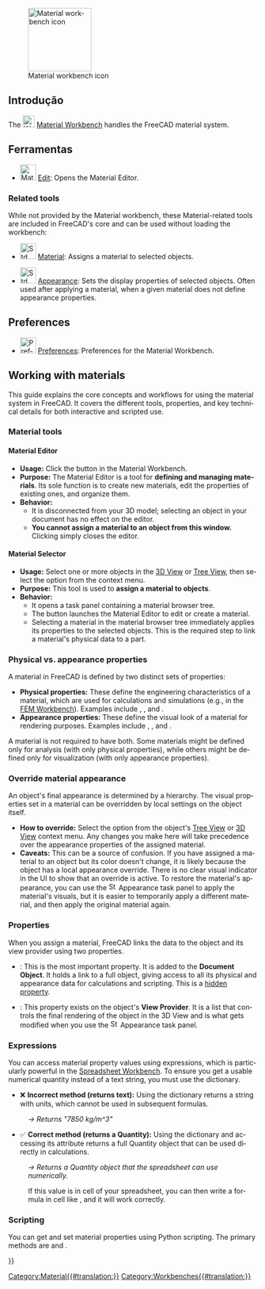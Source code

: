 <languages/>

<div lang="en" dir="ltr" class="mw-content-ltr">
{{Docnav
|[[Inspection_Workbench|Inspection Workbench]]
|[[Mesh_Workbench|Mesh Workbench]]
|IconL=Workbench_Inspection.svg
|IconR=Workbench_Mesh.svg
}}
</div>

<div lang="en" dir="ltr" class="mw-content-ltr">
[[Image:Workbench_Material.svg|thumb|128px|Material workbench icon]]
</div>

<span id="Introduction"></span>
== Introdução ==

<div lang="en" dir="ltr" class="mw-content-ltr">
{{Version|1.0}}
</div>

<div lang="en" dir="ltr" class="mw-content-ltr">
The [[Image:Workbench_Material.svg|24px]] [[Material_Workbench|Material Workbench]] handles the FreeCAD material system.
</div>

<span id="Tools"></span>
== Ferramentas ==

<div lang="en" dir="ltr" class="mw-content-ltr">
* [[Image:Material_Edit.svg|32px]] [[Material_Edit|Edit]]: Opens the Material Editor.
</div>

<div lang="en" dir="ltr" class="mw-content-ltr">
=== Related tools ===
</div>

<div lang="en" dir="ltr" class="mw-content-ltr">
While not provided by the Material workbench, these Material-related tools are included in FreeCAD's core and can be used without loading the workbench:
</div>

<div lang="en" dir="ltr" class="mw-content-ltr">
* [[Image:Std_SetMaterial.svg|32px]] [[Std_SetMaterial|Material]]: Assigns a material to selected objects.
</div>

<div lang="en" dir="ltr" class="mw-content-ltr">
* [[Image:Std_SetAppearance.svg|32px]] [[Std_SetAppearance|Appearance]]: Sets the display properties of selected objects. Often used after applying a material, when a given material does not define appearance properties.
</div>

<div lang="en" dir="ltr" class="mw-content-ltr">
== Preferences ==
</div>

<div lang="en" dir="ltr" class="mw-content-ltr">
* [[File:Preferences-material.svg|32px]] [[Material_Preferences|Preferences]]: Preferences for the Material Workbench.
</div>

<div lang="en" dir="ltr" class="mw-content-ltr">
== Working with materials ==
</div>

<div lang="en" dir="ltr" class="mw-content-ltr">
This guide explains the core concepts and workflows for using the material system in FreeCAD. It covers the different tools, properties, and key technical details for both interactive and scripted use.
</div>

<div lang="en" dir="ltr" class="mw-content-ltr">
=== Material tools ===
</div>

<div lang="en" dir="ltr" class="mw-content-ltr">
==== Material Editor ====
</div>

<div lang="en" dir="ltr" class="mw-content-ltr">
* '''Usage:''' Click the {{Button|[[Image:Material_Edit.svg|16px]] [[Material_Edit|Edit]]}} button in the Material Workbench.
* '''Purpose:''' The Material Editor is a tool for '''defining and managing materials'''. Its sole function is to create new materials, edit the properties of existing ones, and organize them.
* '''Behavior:'''
** It is disconnected from your 3D model; selecting an object in your document has no effect on the editor.
** '''You cannot assign a material to an object from this window.''' Clicking {{Button|OK}} simply closes the editor.
</div>

<div lang="en" dir="ltr" class="mw-content-ltr">
==== Material Selector ====
</div>

<div lang="en" dir="ltr" class="mw-content-ltr">
* '''Usage:''' Select one or more objects in the [[3D_View|3D View]] or [[Tree_View|Tree View]], then select the {{MenuCommand|[[Image:Std_SetMaterial.svg|16px]] [[Std_SetMaterial|Material]]}} option from the context menu.
* '''Purpose:''' This tool is used to '''assign a material to objects'''.
* '''Behavior:'''
** It opens a task panel containing a material browser tree.
** The {{Button|Launch Editor}} button launches the Material Editor to edit or create a material.
** Selecting a material in the material browser tree immediately applies its properties to the selected objects. This is the required step to link a material's physical data to a part.
</div>

<div lang="en" dir="ltr" class="mw-content-ltr">
=== Physical vs. appearance properties ===
</div>

<div lang="en" dir="ltr" class="mw-content-ltr">
A material in FreeCAD is defined by two distinct sets of properties:
</div>

<div lang="en" dir="ltr" class="mw-content-ltr">
* '''Physical properties:''' These define the engineering characteristics of a material, which are used for calculations and simulations (e.g., in the [[FEM_Workbench|FEM Workbench]]). Examples include {{Incode|Density}}, {{Incode|YoungsModulus}}, and {{Incode|PoissonRatio}}.
* '''Appearance properties:''' These define the visual look of a material for rendering purposes. Examples include {{Incode|DiffuseColor}}, {{Incode|Shininess}}, and {{Incode|Transparency}}.
</div>

<div lang="en" dir="ltr" class="mw-content-ltr">
A material is not required to have both. Some materials might be defined only for analysis (with only physical properties), while others might be defined only for visualization (with only appearance properties).
</div>

<div lang="en" dir="ltr" class="mw-content-ltr">
=== Override material appearance ===
</div>

<div lang="en" dir="ltr" class="mw-content-ltr">
An object's final appearance is determined by a hierarchy. The visual properties set in a material can be overridden by local settings on the object itself.
</div>

<div lang="en" dir="ltr" class="mw-content-ltr">
* '''How to override:''' Select the {{MenuCommand|[[Image:Std_SetAppearance.svg|16px]] [[Std_SetAppearance|Appearance]]}} option from the object's [[Tree_View|Tree View]] or [[3D_View|3D View]] context menu. Any changes you make here will take precedence over the appearance properties of the assigned material.
* '''Caveats:''' This can be a source of confusion. If you have assigned a material to an object but its color doesn't change, it is likely because the object has a local appearance override. There is no clear visual indicator in the UI to show that an override is active. To restore the material's appearance, you can use the [[Image:Std_SetAppearance.svg|16px]] Appearance task panel to apply the material's visuals, but it is easier to temporarily apply a different material, and then apply the original material again.
</div>

<div lang="en" dir="ltr" class="mw-content-ltr">
=== Properties ===
</div>

<div lang="en" dir="ltr" class="mw-content-ltr">
When you assign a material, FreeCAD links the data to the object and its view provider using two properties.
</div>

<div lang="en" dir="ltr" class="mw-content-ltr">
* {{PropertyData|Shape Material}}: This is the most important property. It is added to the '''Document Object'''. It holds a link to a full {{Incode|Materials::Material}} object, giving access to all its physical and appearance data for calculations and scripting. This is a [[Property_View#Context_menu|hidden property]].
* {{PropertyView|Shape Appearance}}: This property exists on the object's '''View Provider'''. It is a list that controls the final rendering of the object in the 3D View and is what gets modified when you use the [[Image:Std_SetAppearance.svg|16px]] Appearance task panel.
</div>

<div lang="en" dir="ltr" class="mw-content-ltr">
=== Expressions ===
</div>

<div lang="en" dir="ltr" class="mw-content-ltr">
You can access material property values using expressions, which is particularly powerful in the [[Spreadsheet_Workbench|Spreadsheet Workbench]]. To ensure you get a usable numerical quantity instead of a text string, you must use the {{Incode|PropertyObjects}} dictionary.
</div>

<div lang="en" dir="ltr" class="mw-content-ltr">
* ❌ '''Incorrect method (returns text):''' Using the {{Incode|PhysicalProperties}} dictionary returns a string with units, which cannot be used in subsequent formulas.
</div>

: {{Code|lang=text|code=
=<<MyBody>>.ShapeMaterial.PhysicalProperties[<<Density>>]
}}

<div lang="en" dir="ltr" class="mw-content-ltr">
: ''→ Returns "7850 kg/m^3"''
</div>

<div lang="en" dir="ltr" class="mw-content-ltr">
* ✅ '''Correct method (returns a Quantity):''' Using the {{Incode|PropertyObjects}} dictionary and accessing its {{Incode|Value}} attribute returns a full Quantity object that can be used directly in calculations.
</div>

: {{Code|lang=text|code=
=<<MyBody>>.ShapeMaterial.PropertyObjects[<<Density>>].Value
}}

<div lang="en" dir="ltr" class="mw-content-ltr">
: ''→ Returns a Quantity object that the spreadsheet can use numerically.''
</div>

<div lang="en" dir="ltr" class="mw-content-ltr">
: If this value is in cell {{Incode|A1}} of your spreadsheet, you can then write a formula in cell {{Incode|A2}} like {{Incode|<nowiki>=</nowiki> A1 * 10}}, and it will work correctly.
</div>

<div lang="en" dir="ltr" class="mw-content-ltr">
=== Scripting ===
</div>

<div lang="en" dir="ltr" class="mw-content-ltr">
You can get and set material properties using Python scripting. The primary methods are {{Incode|.getPhysicalValue()}} and {{Incode|.setPhysicalValue()}}.
</div>

{{Code|lang=python|code=
import FreeCAD
import FreeCADGui

# Get a reference to your object (e.g., a PartDesign Body)
obj = App.ActiveDocument.getObject("Body")

# --- Check for and get a property ---
if obj.ShapeMaterial.hasPhysicalProperty("Density"):
    
    # Get the value. This returns a FreeCAD.Quantity object.
    density_quantity = obj.ShapeMaterial.getPhysicalValue("Density")
    
    print(f"The material is: {obj.ShapeMaterial.Name}")
    print(f"The density is: {density_quantity}")
    print(f"Numerical value: {density_quantity.Value}")

else:
    print("The selected material does not have a 'Density' property.")


# --- Set a property ---
# The value can be a string with units or a FreeCAD.Quantity object.
try:
    obj.ShapeMaterial.setPhysicalValue("Density", "8000 kg/m^3")
    App.ActiveDocument.recompute()
    print("Density successfully updated.")

except Exception as e:
    print(f"Failed to set property: {e}")
}}


<div lang="en" dir="ltr" class="mw-content-ltr">
{{Docnav
|[[Inspection_Workbench|Inspection Workbench]]
|[[Mesh_Workbench|Mesh Workbench]]
|IconL=Workbench_Inspection.svg
|IconR=Workbench_Mesh.svg
}}
</div>

[[Category:Material{{#translation:}}]]
{{Userdocnavi{{#translation:}}}}
[[Category:Workbenches{{#translation:}}]]